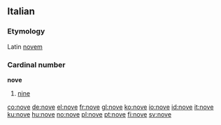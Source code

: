 ==Italian==
===Etymology===
Latin [[novem]]
===Cardinal number===
'''nove'''
#[[nine]]

[[co:nove]]
[[de:nove]]
[[el:nove]]
[[fr:nove]]
[[gl:nove]]
[[ko:nove]]
[[io:nove]]
[[id:nove]]
[[it:nove]]
[[ku:nove]]
[[hu:nove]]
[[no:nove]]
[[pl:nove]]
[[pt:nove]]
[[fi:nove]]
[[sv:nove]]